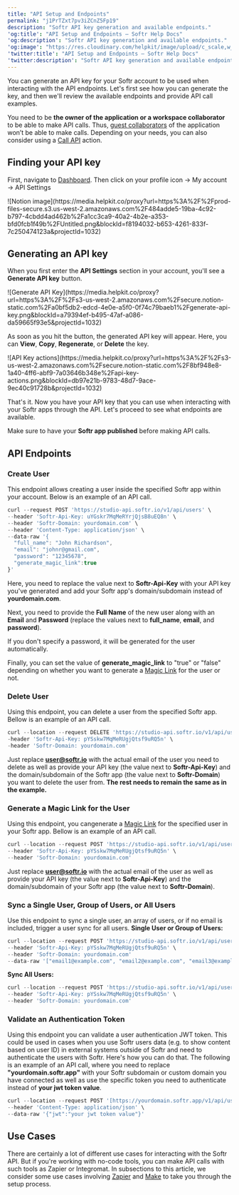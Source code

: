 ```yaml
---
title: "API Setup and Endpoints"
permalink: "j1PrTZxt7pv3iZCnZ5Fp19"
description: "Softr API key generation and available endpoints."
'og:title': "API Setup and Endpoints – Softr Help Docs"
'og:description': "Softr API key generation and available endpoints."
'og:image': "https://res.cloudinary.com/helpkit/image/upload/c_scale,w_700,q_auto/v1674219840/softrdocs_meta_OG_Image_Url_258f31c013.png"
'twitter:title': "API Setup and Endpoints – Softr Help Docs"
'twitter:description': "Softr API key generation and available endpoints."
---
```

You can generate an API key for your Softr account to be used when interacting with the API endpoints. Let's first see how you can generate the key, and then we'll review the available endpoints and provide API call examples.

<Tip>You need to be **the owner of the application or a workspace collaborator** to be able to make API calls. Thus, [guest collaborators](/workspace-and-billing/jZP6yaeXMiJCuB6HhS4xKd/workspaces-and-applications/kTbEWSYXhBCbtTB4K9dpKs) of the application won’t be able to make calls.</Tip>
<Note>Depending on your needs, you can also consider using a [Call API](/actions/ntEfT9zSJk6aY54G6W5KGU/call-api/i9f1s3w9wib3oRmS4HZ7MX) action. </Note>

## Finding your API key

First, navigate to [Dashboard](https://studio.softr.io/dashboard). Then click on your profile icon → My account → API Settings
<Frame>![Notion image](https://media.helpkit.co/proxy?url=https%3A%2F%2Fprod-files-secure.s3.us-west-2.amazonaws.com%2F484adde5-19ba-4c92-b797-4cbdd4ad462b%2Fa1cc3ca9-40a2-4b2e-a353-bfd0fcb1f49b%2FUntitled.png&blockId=f8194032-b653-4261-833f-7c250474123a&projectId=1032)</Frame>

## Generating an API key

When you first enter the **API Settings** section in your account, you'll see a **Generate API key** button.
<Frame caption="Generate API Key">![Generate API Key](https://media.helpkit.co/proxy?url=https%3A%2F%2Fs3-us-west-2.amazonaws.com%2Fsecure.notion-static.com%2Fa0bf5db2-edcd-4e0e-a5f0-0f74c79baeb1%2Fgenerate-api-key.png&blockId=a79394ef-b495-47af-a086-da59665f93e5&projectId=1032)</Frame>

As soon as you hit the button, the generated API key will appear. Here, you can **View**, **Copy**, **Regenerate**, or **Delete** the key.
<Frame caption="API Key actions">![API Key actions](https://media.helpkit.co/proxy?url=https%3A%2F%2Fs3-us-west-2.amazonaws.com%2Fsecure.notion-static.com%2F8bf948e8-1a40-4ff6-abf9-7a03646b348e%2Fapi-key-actions.png&blockId=db97e21b-9783-48d7-9ace-9ec40c91728b&projectId=1032)</Frame>

That's it. Now you have your API key that you can use when interacting with your Softr apps through the API. Let's proceed to see what endpoints are available.

<Tip>Make sure to have your **Softr app published** before making API calls.</Tip>

## API Endpoints

### **Create User**

This endpoint allows creating a user inside the specified Softr app within your account. Below is an example of an API call.

```javascript
curl --request POST 'https://studio-api.softr.io/v1/api/users' \
--header 'Softr-Api-Key: uYGskr7MqMeRYrjQjsB8uEQ8n' \
--header 'Softr-Domain: yourdomain.com' \
--header 'Content-Type: application/json' \
--data-raw '{
  "full_name": "John Richardson",
  "email": "johnr@gmail.com",
  "password": "12345678",
  "generate_magic_link":true
}'
```

Here, you need to replace the value next to **Softr-Api-Key** with your API key you've generated and add your Softr app's domain/subdomain instead of **yourdomain.com**.

Next, you need to provide the **Full Name** of the new user along with an **Email** and **Password** (replace the values next to **full_name**, **email**, and **password**).

<Tip>If you don't specify a password, it will be generated for the user automatically.</Tip>

Finally, you can set the value of **generate_magic_link** to "true" or "false" depending on whether you want to generate a [Magic Link](/add-and-manage-users/pxnkp9H3qyEVMF6XUceqnj/add-or-import-users-manually/g5R1bGnBTFJ3sWLR8Mgdng) for the user or not.

### **Delete User**

Using this endpoint, you can delete a user from the specified Softr app. Bellow is an example of an API call.

```javascript
curl --location --request DELETE 'https://studio-api.softr.io/v1/api/users/user@softr.io' \
-header 'Softr-Api-Key: pYSskw7MqMeRUgjQtsf9uRQ5n' \
-header 'Softr-Domain: yourdomain.com'
```

Just replace **user@softr.io** with the actual email of the user you need to delete as well as provide your API key (the value next to **Softr-Api-Key**) and the domain/subdomain of the Softr app (the value next to **Softr-Domain**) you want to delete the user from. **The rest needs to remain the same as in the example.**

### **Generate a Magic Link for the User**

Using this endpoint, you cangenerate a [Magic Link](/add-and-manage-users/pxnkp9H3qyEVMF6XUceqnj/add-or-import-users-manually/g5R1bGnBTFJ3sWLR8Mgdng) for the specified user in your Softr app. Bellow is an example of an API call.

```javascript
curl --location --request POST 'https://studio-api.softr.io/v1/api/users/magic-link/generate/user@softr.io' \
--header 'Softr-Api-Key: pYSskw7MqMeRUgjQtsf9uRQ5n' \
--header 'Softr-Domain: yourdomain.com'
```

Just replace **user@softr.io** with the actual email of the user as well as provide your API key (the value next to **Softr-Api-Key**) and the domain/subdomain of your Softr app (the value next to **Softr-Domain**).

### Sync a Single User, Group of Users, or All Users

Use this endpoint to sync a single user, an array of users, or if no email is included, trigger a user sync for all users.
**Single User or Group of Users:**

```javascript
curl --location --request POST 'https://studio-api.softr.io/v1/api/users/sync' \
--header 'Softr-Api-Key: pYSskw7MqMeRUgjQtsf9uRQ5n' \
--header 'Softr-Domain: yourdomain.com'
--data-raw '["email1@example.com", "email2@example.com", "email3@example.com"]'
```

**Sync All Users:**

```javascript
curl --location --request POST 'https://studio-api.softr.io/v1/api/users/sync' \
--header 'Softr-Api-Key: pYSskw7MqMeRUgjQtsf9uRQ5n' \
--header 'Softr-Domain: yourdomain.com'
```

### **Validate an Authentication Token**

Using this endpoint you can validate a user authentication JWT token. This could be used in cases when you use Softr users data (e.g. to show content based on user ID) in external systems outside of Softr and need to authenticate the users with Softr. Here's how you can do that. The following is an example of an API call, where you need to replace **"yourdomain.softr.app"** with your Softr subdomain or custom domain you have connected as well as use the specific token you need to authenticate instead of **your jwt token value**.

```javascript
curl --location --request POST '[https://yourdomain.softr.app/v1/api/users/validate-token](https://yourdomain.softr.app/v1/api/users/validate-token)' \
--header 'Content-Type: application/json' \
--data-raw '{"jwt":"your jwt token value"}'
```

## Use Cases

There are certainly a lot of different use cases for interacting with the Softr API. But if you're working with no-code tools, you can make API calls with such tools as Zapier or Integromat. In subsections to this article, we consider some use cases involving [Zapier](/softr-api/tTFQ5vSAUozj5MsKixMH8C/use-case-adding-users-through-zapier/mhCMmdRcJL2UDsprwzFYuT) and [Make](/softr-api/tTFQ5vSAUozj5MsKixMH8C/use-case-adding-users-through-make-formerly-integromat/vFH1YQTF7At7FwCYSmJKYz) to take you through the setup process.